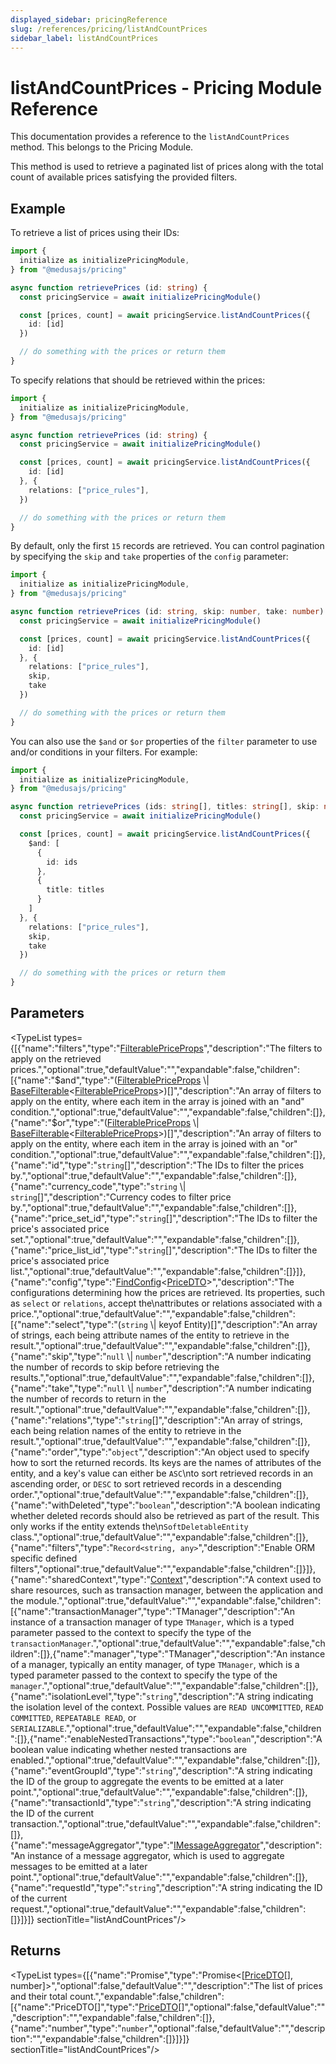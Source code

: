 ```yaml
---
displayed_sidebar: pricingReference
slug: /references/pricing/listAndCountPrices
sidebar_label: listAndCountPrices
---
```



# listAndCountPrices - Pricing Module Reference

This documentation provides a reference to the `listAndCountPrices` method. This belongs to the Pricing Module.

This method is used to retrieve a paginated list of prices along with the total count of
available prices satisfying the provided filters.

## Example

To retrieve a list of prices using their IDs:

```ts
import {
  initialize as initializePricingModule,
} from "@medusajs/pricing"

async function retrievePrices (id: string) {
  const pricingService = await initializePricingModule()

  const [prices, count] = await pricingService.listAndCountPrices({
    id: [id]
  })

  // do something with the prices or return them
}
```

To specify relations that should be retrieved within the prices:

```ts
import {
  initialize as initializePricingModule,
} from "@medusajs/pricing"

async function retrievePrices (id: string) {
  const pricingService = await initializePricingModule()

  const [prices, count] = await pricingService.listAndCountPrices({
    id: [id]
  }, {
    relations: ["price_rules"],
  })

  // do something with the prices or return them
}
```

By default, only the first `15` records are retrieved. You can control pagination by specifying the `skip` and `take` properties of the `config` parameter:

```ts
import {
  initialize as initializePricingModule,
} from "@medusajs/pricing"

async function retrievePrices (id: string, skip: number, take: number) {
  const pricingService = await initializePricingModule()

  const [prices, count] = await pricingService.listAndCountPrices({
    id: [id]
  }, {
    relations: ["price_rules"],
    skip,
    take
  })

  // do something with the prices or return them
}
```

You can also use the `$and` or `$or` properties of the `filter` parameter to use and/or conditions in your filters. For example:

```ts
import {
  initialize as initializePricingModule,
} from "@medusajs/pricing"

async function retrievePrices (ids: string[], titles: string[], skip: number, take: number) {
  const pricingService = await initializePricingModule()

  const [prices, count] = await pricingService.listAndCountPrices({
    $and: [
      {
        id: ids
      },
      {
        title: titles
      }
    ]
  }, {
    relations: ["price_rules"],
    skip,
    take
  })

  // do something with the prices or return them
}
```

## Parameters

<TypeList types={[{"name":"filters","type":"[FilterablePriceProps](../../interfaces/pricing.FilterablePriceProps.mdx)","description":"The filters to apply on the retrieved prices.","optional":true,"defaultValue":"","expandable":false,"children":[{"name":"$and","type":"([FilterablePriceProps](../../interfaces/pricing.FilterablePriceProps.mdx) \\| [BaseFilterable](../../interfaces/pricing.BaseFilterable.mdx)&#60;[FilterablePriceProps](../../interfaces/pricing.FilterablePriceProps.mdx)&#62;)[]","description":"An array of filters to apply on the entity, where each item in the array is joined with an \"and\" condition.","optional":true,"defaultValue":"","expandable":false,"children":[]},{"name":"$or","type":"([FilterablePriceProps](../../interfaces/pricing.FilterablePriceProps.mdx) \\| [BaseFilterable](../../interfaces/pricing.BaseFilterable.mdx)&#60;[FilterablePriceProps](../../interfaces/pricing.FilterablePriceProps.mdx)&#62;)[]","description":"An array of filters to apply on the entity, where each item in the array is joined with an \"or\" condition.","optional":true,"defaultValue":"","expandable":false,"children":[]},{"name":"id","type":"`string`[]","description":"The IDs to filter the prices by.","optional":true,"defaultValue":"","expandable":false,"children":[]},{"name":"currency_code","type":"`string` \\| `string`[]","description":"Currency codes to filter price by.","optional":true,"defaultValue":"","expandable":false,"children":[]},{"name":"price_set_id","type":"`string`[]","description":"The IDs to filter the price's associated price set.","optional":true,"defaultValue":"","expandable":false,"children":[]},{"name":"price_list_id","type":"`string`[]","description":"The IDs to filter the price's associated price list.","optional":true,"defaultValue":"","expandable":false,"children":[]}]},{"name":"config","type":"[FindConfig](../../interfaces/pricing.FindConfig.mdx)&#60;[PriceDTO](../../interfaces/pricing.PriceDTO.mdx)&#62;","description":"The configurations determining how the prices are retrieved. Its properties, such as `select` or `relations`, accept the\nattributes or relations associated with a price.","optional":true,"defaultValue":"","expandable":false,"children":[{"name":"select","type":"(`string` \\| keyof Entity)[]","description":"An array of strings, each being attribute names of the entity to retrieve in the result.","optional":true,"defaultValue":"","expandable":false,"children":[]},{"name":"skip","type":"`null` \\| `number`","description":"A number indicating the number of records to skip before retrieving the results.","optional":true,"defaultValue":"","expandable":false,"children":[]},{"name":"take","type":"`null` \\| `number`","description":"A number indicating the number of records to return in the result.","optional":true,"defaultValue":"","expandable":false,"children":[]},{"name":"relations","type":"`string`[]","description":"An array of strings, each being relation names of the entity to retrieve in the result.","optional":true,"defaultValue":"","expandable":false,"children":[]},{"name":"order","type":"`object`","description":"An object used to specify how to sort the returned records. Its keys are the names of attributes of the entity, and a key's value can either be `ASC`\nto sort retrieved records in an ascending order, or `DESC` to sort retrieved records in a descending order.","optional":true,"defaultValue":"","expandable":false,"children":[]},{"name":"withDeleted","type":"`boolean`","description":"A boolean indicating whether deleted records should also be retrieved as part of the result. This only works if the entity extends the\n`SoftDeletableEntity` class.","optional":true,"defaultValue":"","expandable":false,"children":[]},{"name":"filters","type":"`Record<string, any>`","description":"Enable ORM specific defined filters","optional":true,"defaultValue":"","expandable":false,"children":[]}]},{"name":"sharedContext","type":"[Context](../../interfaces/pricing.Context.mdx)","description":"A context used to share resources, such as transaction manager, between the application and the module.","optional":true,"defaultValue":"","expandable":false,"children":[{"name":"transactionManager","type":"TManager","description":"An instance of a transaction manager of type `TManager`, which is a typed parameter passed to the context to specify the type of the `transactionManager`.","optional":true,"defaultValue":"","expandable":false,"children":[]},{"name":"manager","type":"TManager","description":"An instance of a manager, typically an entity manager, of type `TManager`, which is a typed parameter passed to the context to specify the type of the `manager`.","optional":true,"defaultValue":"","expandable":false,"children":[]},{"name":"isolationLevel","type":"`string`","description":"A string indicating the isolation level of the context. Possible values are `READ UNCOMMITTED`, `READ COMMITTED`, `REPEATABLE READ`, or `SERIALIZABLE`.","optional":true,"defaultValue":"","expandable":false,"children":[]},{"name":"enableNestedTransactions","type":"`boolean`","description":"A boolean value indicating whether nested transactions are enabled.","optional":true,"defaultValue":"","expandable":false,"children":[]},{"name":"eventGroupId","type":"`string`","description":"A string indicating the ID of the group to aggregate the events to be emitted at a later point.","optional":true,"defaultValue":"","expandable":false,"children":[]},{"name":"transactionId","type":"`string`","description":"A string indicating the ID of the current transaction.","optional":true,"defaultValue":"","expandable":false,"children":[]},{"name":"messageAggregator","type":"[IMessageAggregator](../../interfaces/pricing.IMessageAggregator.mdx)","description":"An instance of a message aggregator, which is used to aggregate messages to be emitted at a later point.","optional":true,"defaultValue":"","expandable":false,"children":[]},{"name":"requestId","type":"`string`","description":"A string indicating the ID of the current request.","optional":true,"defaultValue":"","expandable":false,"children":[]}]}]}  sectionTitle="listAndCountPrices"/>

## Returns

<TypeList types={[{"name":"Promise","type":"Promise&#60;[[PriceDTO](../../interfaces/pricing.PriceDTO.mdx)[], number]&#62;","optional":false,"defaultValue":"","description":"The list of prices and their total count.","expandable":false,"children":[{"name":"PriceDTO[]","type":"[PriceDTO](../../interfaces/pricing.PriceDTO.mdx)[]","optional":false,"defaultValue":"","description":"","expandable":false,"children":[]},{"name":"number","type":"`number`","optional":false,"defaultValue":"","description":"","expandable":false,"children":[]}]}]}  sectionTitle="listAndCountPrices"/>
